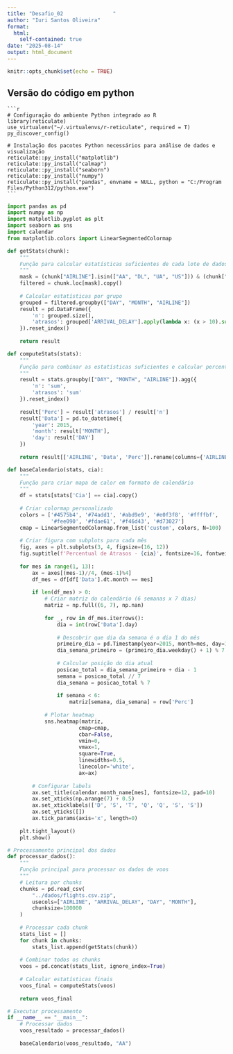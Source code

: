 ---
title: "Desafio_02                "
author: "Iuri Santos Oliveira"
format:
  html: 
    self-contained: true
date: "2025-08-14"
output: html_document
---

```{r setup, include=FALSE}
knitr::opts_chunk$set(echo = TRUE)
```


## Versão do código em python

    ```{r, eval = F}
    # Configuração do ambiente Python integrado ao R
    library(reticulate)
    use_virtualenv("~/.virtualenvs/r-reticulate", required = T)
    py_discover_config()
    
    # Instalação dos pacotes Python necessários para análise de dados e visualização
    reticulate::py_install("matplotlib")
    reticulate::py_install("calmap")
    reticulate::py_install("seaborn")
    reticulate::py_install("numpy")
    reticulate::py_install("pandas", envname = NULL, python = "C:/Program Files/Python312/python.exe")
    ```
    
```{python}
import pandas as pd
import numpy as np
import matplotlib.pyplot as plt
import seaborn as sns
import calendar
from matplotlib.colors import LinearSegmentedColormap
```
    
```{python}
def getStats(chunk):
    """
    Função para calcular estatísticas suficientes de cada lote de dados
    """
    mask = (chunk["AIRLINE"].isin(["AA", "DL", "UA", "US"])) & (chunk["ARRIVAL_DELAY"].notna())
    filtered = chunk.loc[mask].copy()
    
    # Calcular estatísticas por grupo
    grouped = filtered.groupby(["DAY", "MONTH", "AIRLINE"])
    result = pd.DataFrame({
        'n': grouped.size(),
        'atrasos': grouped['ARRIVAL_DELAY'].apply(lambda x: (x > 10).sum())
    }).reset_index()
    
    return result
```
    
```{python}
def computeStats(stats):
    """
    Função para combinar as estatísticas suficientes e calcular percentual de atraso
    """
    result = stats.groupby(["DAY", "MONTH", "AIRLINE"]).agg({
        'n': 'sum', 
        'atrasos': 'sum'
    }).reset_index()
    
    result['Perc'] = result['atrasos'] / result['n']
    result['Data'] = pd.to_datetime({
        'year': 2015, 
        'month': result['MONTH'], 
        'day': result['DAY']
    })
    
    return result[['AIRLINE', 'Data', 'Perc']].rename(columns={'AIRLINE': 'Cia'})
```
    
```{python}
def baseCalendario(stats, cia):
    """
    Função para criar mapa de calor em formato de calendário
    """
    df = stats[stats['Cia'] == cia].copy()
    
    # Criar colormap personalizado
    colors = ['#4575b4', '#74add1', '#abd9e9', '#e0f3f8', '#ffffbf',
              '#fee090', '#fdae61', '#f46d43', '#d73027']
    cmap = LinearSegmentedColormap.from_list('custom', colors, N=100)
    
    # Criar figura com subplots para cada mês
    fig, axes = plt.subplots(3, 4, figsize=(16, 12))
    fig.suptitle(f'Percentual de Atrasos - {cia}', fontsize=16, fontweight='bold')
    
    for mes in range(1, 13):
        ax = axes[(mes-1)//4, (mes-1)%4]
        df_mes = df[df['Data'].dt.month == mes]
        
        if len(df_mes) > 0:
            # Criar matriz do calendário (6 semanas x 7 dias)
            matriz = np.full((6, 7), np.nan)
            
            for _, row in df_mes.iterrows():
                dia = int(row['Data'].day)
                
                # Descobrir que dia da semana é o dia 1 do mês
                primeiro_dia = pd.Timestamp(year=2015, month=mes, day=1)
                dia_semana_primeiro = (primeiro_dia.weekday() + 1) % 7  # Domingo = 0
                
                # Calcular posição do dia atual
                posicao_total = dia_semana_primeiro + dia - 1
                semana = posicao_total // 7
                dia_semana = posicao_total % 7
                
                if semana < 6:
                    matriz[semana, dia_semana] = row['Perc']
            
            # Plotar heatmap
            sns.heatmap(matriz, 
                       cmap=cmap,
                       cbar=False, 
                       vmin=0, 
                       vmax=1,
                       square=True,
                       linewidths=0.5,
                       linecolor='white',
                       ax=ax)
        
        # Configurar labels
        ax.set_title(calendar.month_name[mes], fontsize=12, pad=10)
        ax.set_xticks(np.arange(7) + 0.5)
        ax.set_xticklabels(['D', 'S', 'T', 'Q', 'Q', 'S', 'S'])
        ax.set_yticks([])
        ax.tick_params(axis='x', length=0)
    
    plt.tight_layout()
    plt.show()
```
    
```{python}
# Processamento principal dos dados
def processar_dados():
    """
    Função principal para processar os dados de voos
    """
    # Leitura por chunks
    chunks = pd.read_csv(
        "../dados/flights.csv.zip", 
        usecols=["AIRLINE", "ARRIVAL_DELAY", "DAY", "MONTH"], 
        chunksize=100000
    )
    
    # Processar cada chunk
    stats_list = []
    for chunk in chunks:
        stats_list.append(getStats(chunk))
    
    # Combinar todos os chunks
    voos = pd.concat(stats_list, ignore_index=True)
    
    # Calcular estatísticas finais
    voos_final = computeStats(voos)
    
    return voos_final
```

```{python}
# Executar processamento
if __name__ == "__main__":
    # Processar dados
    voos_resultado = processar_dados()
    
    baseCalendario(voos_resultado, "AA")
```

    
    